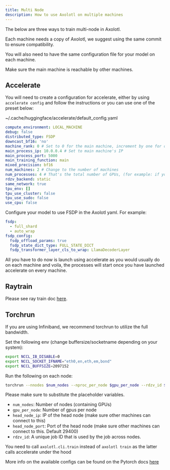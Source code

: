```yaml
---
title: Multi Node
description: How to use Axolotl on multiple machines
---
```


The below are three ways to train multi-node in Axolotl.

::: {.callout-important}
Each machine needs a copy of Axolotl, we suggest using the same commit to ensure compatibility.

You will also need to have the same configuration file for your model on each machine.

Make sure the main machine is reachable by other machines.
:::

## Accelerate

You will need to create a configuration for accelerate, either by using `accelerate config` and follow the instructions or you can use one of the preset below:

~/.cache/huggingface/accelerate/default_config.yaml
```yaml
compute_environment: LOCAL_MACHINE
debug: false
distributed_type: FSDP
downcast_bf16: 'no'
machine_rank: 0 # Set to 0 for the main machine, increment by one for other machines
main_process_ip: 10.0.0.4 # Set to main machine's IP
main_process_port: 5000
main_training_function: main
mixed_precision: bf16
num_machines: 2 # Change to the number of machines
num_processes: 4 # That's the total number of GPUs, (for example: if you have 2 machines with 4 GPU, put 8)
rdzv_backend: static
same_network: true
tpu_env: []
tpu_use_cluster: false
tpu_use_sudo: false
use_cpu: false
```

Configure your model to use FSDP in the Axolotl yaml. For example:
```yaml
fsdp:
  - full_shard
  - auto_wrap
fsdp_config:
  fsdp_offload_params: true
  fsdp_state_dict_type: FULL_STATE_DICT
  fsdp_transformer_layer_cls_to_wrap: LlamaDecoderLayer
```

All you have to do now is launch using accelerate as you would usually do on each machine and voila, the processes will start once you have launched accelerate on every machine.

## Raytrain

Please see ray train doc [here](ray-integration.qmd).

## Torchrun

If you are using Infiniband, we recommend torchrun to utilize the full bandwidth.

Set the following env (change buffersize/socketname depending on your system):

```bash
export NCCL_IB_DISABLE=0
export NCCL_SOCKET_IFNAME="eth0,en,eth,em,bond"
export NCCL_BUFFSIZE=2097152
```

Run the following on each node:

```bash
torchrun --nnodes $num_nodes --nproc_per_node $gpu_per_node --rdzv_id $rdzv_id --rdzv_backend c10d --rdzv_endpoint "$head_node_ip:$head_node_port" -m axolotl.cli.train config.yaml
```

Please make sure to substitute the placeholder variables.

- `num_nodes`: Number of nodes (containing GPUs)
- `gpu_per_node`: Number of gpus per node
- `head_node_ip`: IP of the head node (make sure other machines can connect to this)
- `head_node_port`: Port of the head node (make sure other machines can connect to this. Default 29400)
- `rdzv_id`: A unique job ID that is used by the job across nodes.

::: {.callout-note}
You need to call `axolotl.cli.train` instead of `axolotl train` as the latter calls accelerate under the hood
:::

More info on the available configs can be found on the Pytorch docs [here](https://pytorch.org/docs/stable/elastic/run.html)
